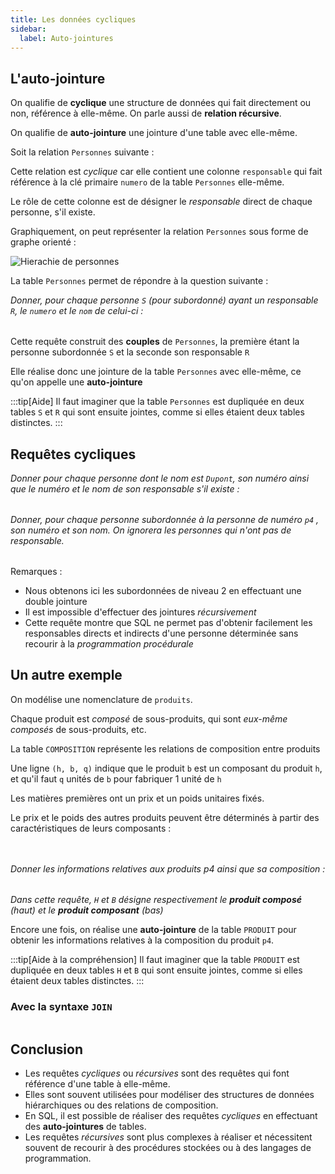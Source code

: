 ```yaml
---
title: Les données cycliques
sidebar:
  label: Auto-jointures
---
```



<Slide>

## L'auto-jointure

On qualifie de **cyclique** une structure de données qui fait directement ou non, référence à elle-même. On parle aussi de **relation récursive**.

On qualifie de **auto-jointure** une jointure d'une table avec elle-même.

Soit la relation `Personnes` suivante :


<TextDB />

Cette relation est _cyclique_ car elle contient une colonne `responsable` qui fait référence à la clé primaire `numero` de la table `Personnes` elle-même.

Le rôle de cette colonne est de désigner le _responsable_ direct de chaque personne, s'il existe.


<Personnes />

<Table
  sqliteDB="public/sample/personnes.sqlite"
  title="Personnes"
  showSQL="true"
  query="
SELECT * 
FROM Personnes
"
/>

</Slide>
<Slide>

Graphiquement, on peut représenter la relation `Personnes` sous forme de graphe orienté :

![Hierachie de personnes](04-cycliques-01-personnes-hierarchie.jpg)

</Slide>
<Slide>

La table `Personnes` permet de répondre à la question suivante : 

_Donner, pour chaque personne `S` (pour subordonné) ayant un responsable `R`, le `numero` et le `nom` de celui-ci :_


<Table
  sqliteDB="public/sample/personnes.sqlite"
  title="Personnes"
  showSQL="true"
  query="
SELECT S.numero, R.numero, R.nom
FROM Personnes S, Personnes R
WHERE S.responsable = R.numero;
"
/>


Cette requête construit des **couples** de `Personnes`, la première étant la personne subordonnée `S` et la seconde son responsable `R`

Elle réalise donc une jointure de la table `Personnes` avec elle-même, ce qu'on appelle une **auto-jointure**

:::tip[Aide]
Il faut imaginer que la table `Personnes` est dupliquée en deux tables `S` et `R` qui sont ensuite jointes, comme si elles étaient deux tables distinctes.
:::

</Slide>
<Slide>

## Requêtes cycliques

_Donner pour chaque personne dont le nom est `Dupont`, son numéro ainsi que le numéro et le nom de son responsable s'il existe :_


<Table
  sqliteDB="public/sample/personnes.sqlite"
  title="Personnes"
  showSQL="true"
  query="
SELECT S.numero, S.nom, R.numero, R.nom 
FROM Personnes S, Personnes R 
WHERE S.responsable = R.numero AND S.nom = 'Dupont'
UNION
SELECT numero, nom, '__' , '__' 
FROM Personnes 
WHERE responsable IS NULL AND Nom = 'Dupont' ;
"
/>


</Slide>
<Slide>

_Donner, pour chaque personne subordonnée à la personne de numéro  `p4` , son numéro et son nom. On ignorera les personnes qui n'ont pas de responsable._

<Table
  sqliteDB="public/sample/personnes.sqlite"
  title="Personnes"
  showSQL="true"
  query="
SELECT SS.numero, SS.nom 
FROM Personnes R, Personnes S, Personnes SS 
WHERE R.numero = 'p4' 
AND R.numero = S.responsable 
AND S.numero = SS.responsable ;
"
/>


Remarques :
  * Nous obtenons ici les subordonnées de niveau 2 en effectuant une double jointure
  * Il est impossible d'effectuer des jointures  _récursivement_
  * Cette requête montre que SQL ne permet pas d'obtenir facilement les responsables directs et indirects d'une personne déterminée sans recourir à la  _programmation procédurale_


</Slide>
<Slide>

## Un autre exemple

On modélise une nomenclature de `produits`.

Chaque produit est _composé_ de sous-produits, qui sont _eux-même composés_ de sous-produits, etc.


<ProduitsDB />

La table `COMPOSITION` représente les relations de composition entre produits

Une ligne `(h, b, q)` indique que le produit `b`  est un composant du produit `h`, et qu'il faut `q` unités de `b` pour fabriquer 1 unité de `h`

Les matières premières ont un prix et un poids unitaires fixés.

Le prix et le poids des autres produits peuvent être déterminés à partir des caractéristiques de leurs composants :

<div class="tables-2-col">
<Table
  sqliteDB="public/sample/produits.sqlite"
  title="Produits"
  query="
SELECT *
FROM PRODUIT;
"
/>
<Table
  sqliteDB="public/sample/produits.sqlite"
  title="Produits"
  query="
SELECT *
FROM COMPOSITION;
"
/>
</div>

</Slide>
<Slide>

_Donner les informations relatives aux produits p4 ainsi que sa composition :_


<Table
  sqliteDB="public/sample/produits.sqlite"
  title="Produits"
  showSQL="true"
  query="
SELECT H.NPRO, H.LIBELLE , C.QTE, B.LIBELLE 
FROM PRODUIT H, COMPOSITION C, PRODUIT B 
WHERE C.COMPOSE = H.NPRO 
AND C.COMPOSANT = B.NPRO 
AND H.NPRO = 'p4' ;

"
/>

_Dans cette requête, `H` et `B` désigne respectivement le **produit composé** (haut) et le **produit composant** (bas)_

Encore une fois, on réalise une **auto-jointure** de la table `PRODUIT` pour obtenir les informations relatives à la composition du produit `p4`.

:::tip[Aide à la compréhension]
Il faut imaginer que la table `PRODUIT` est dupliquée en deux tables `H` et `B` qui sont ensuite jointes, comme si elles étaient deux tables distinctes.
:::

</Slide>
<Slide>

### Avec la syntaxe `JOIN`

<Table
  sqliteDB="public/sample/produits.sqlite"
  title="Produits"
  showSQL="true"
  query="
  SELECT H.NPRO, H.LIBELLE , C.QTE, B.LIBELLE 
FROM PRODUIT H
JOIN COMPOSITION C
ON C.COMPOSE = H.NPRO 
JOIN PRODUIT B
ON C.COMPOSANT = B.NPRO
WHERE H.NPRO = 'p4' ;
"
/>

</Slide>
<Slide>

## Conclusion

* Les requêtes _cycliques_ ou _récursives_ sont des requêtes qui font référence d'une table à elle-même.
* Elles sont souvent utilisées pour modéliser des structures de données hiérarchiques ou des relations de composition.
* En SQL, il est possible de réaliser des requêtes _cycliques_ en effectuant des **auto-jointures** de tables.
* Les requêtes _récursives_ sont plus complexes à réaliser et nécessitent souvent de recourir à des procédures stockées ou à des langages de programmation.


</Slide>
